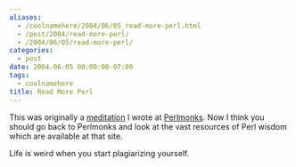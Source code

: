 ```yaml
---
aliases:
  - /coolnamehere/2004/06/05_read-more-perl.html
  - /post/2004/read-more-perl/
  - /2004/06/05/read-more-perl/
categories:
  - post
date: 2004-06-05 00:00:00-07:00
tags:
  - coolnamehere
title: Read More Perl
---
```


This was originally a [meditation](http://perlmonks.org/?node_id=349236)
I wrote at [Perlmonks](http://perlmonks.org). Now I think you should go
back to Perlmonks and look at the vast resources of Perl wisdom which
are available at that site.

Life is weird when you start plagiarizing yourself.
